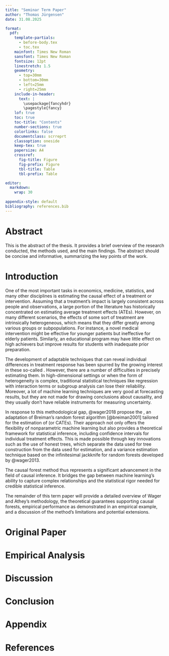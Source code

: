 ```yaml
---
title: "Seminar Term Paper"
author: "Thomas Jürgensen"
date: 31.08.2025

format:
  pdf:
    template-partials: 
      - before-body.tex
      - toc.tex
    mainfont: Times New Roman
    sansfont: Times New Roman
    fontsize: 12pt
    linestretch: 1.5
    geometry: 
      - top=30mm
      - bottom=30mm
      - left=25mm
      - right=25mm
    include-in-header: 
      text: |
        \usepackage{fancyhdr}
        \pagestyle{fancy}
    lof: true
    toc: true
    toc-title: "Contents"
    number-sections: true
    colorlinks: false
    documentclass: scrreprt
    classoption: oneside
    keep-tex: true
    papersize: A4
    crossref: 
      fig-title: Figure
      fig-prefix: Figure
      tbl-title: Table
      tbl-prefix: Table

editor: 
  markdown: 
    wrap: 30
    
appendix-style: default
bibliography: references.bib
---
```


\pagenumbering{roman}

# Abstract {.unnumbered}

This is the abstract of the
thesis. It provides a brief
overview of the research
conducted, the methods used,
and the main findings. The
abstract should be concise and
informative, summarizing the
key points of the work.

\listoftables
\addcontentsline{toc}{chapter}{\listtablename}
\listoffigures
\addcontentsline{toc}{chapter}{\listfigurename}

\tableofcontents

# Introduction

\pagenumbering{arabic}

One of the most important tasks in economics, medicine, statistics, and many other disciplines is estimating the causal effect of a treatment or intervention. Assuming that a treatment's impact is largely consistent across people and observations, a large portion of the literature has historically concentrated on estimating average treatment effects (ATEs). However, on many different scenarios, the effects of some sort of treatment are intrinsically heterogeneous, which means that they differ greatly among various groups or subpopulations. For instance, a novel medical intervention might be effective for younger patients but ineffective for elderly patients. Similarly, an educational program may have little effect on high achievers but improve results for students with inadequate prior preparation. 

\qquad The development of adaptable techniques that can reveal individual differences in treatment response has been spurred by the growing interest in these so-called \textbf{heterogeneous treatment effects}. However, there are a number of difficulties in precisely estimating them. In high-dimensional settings or when the form of heterogeneity is complex, traditional statistical techniques like regression with interaction terms or subgroup analysis can lose their reliability. Moreover, a lot of machine learning techniques are very good at forecasting results, but they are not made for drawing conclusions about causality, and they usually don't have reliable instruments for measuring uncertainty.

\qquad In response to this
methodological gap, @wager2018
propose the
\textbf{causal forest}, an
adaptation of Breiman’s random
forest algorithm
[@breiman2001] tailored for
the estimation of \textbf{conditional
average treatment effects} (or
CATEs). Their approach not
only offers the flexibility of
nonparametric machine learning
but also provides a
theoretical framework for
statistical inference,
including confidence intervals
for individual treatment
effects. This is made possible
through key innovations such
as the use of honest trees,
which separate the data used
for tree construction from the
data used for estimation, and
a variance estimation
technique based on the
infinitesimal jackknife for
random forests developed by
@wager2013.

\qquad The causal forest method
thus represents a significant
advancement in the field of
causal inference. It bridges
the gap between machine
learning’s ability to capture
complex relationships and the
statistical rigor needed for
credible statistical
inference.

\qquad The remainder of this
term paper will provide a
detailed overview of Wager and
Athey’s methodology, the
theoretical guarantees
supporting causal forests,
empirical performance as
demonstrated in an empirical
example, and a discussion of
the method’s limitations and
potential extensions.

# Original Paper

# Empirical Analysis

# Discussion

# Conclusion

\appendix

# Appendix \label{appendixa} {.appendix}

# References {.unnumbered}

\pagestyle{plain}

::: {#refs}
:::
